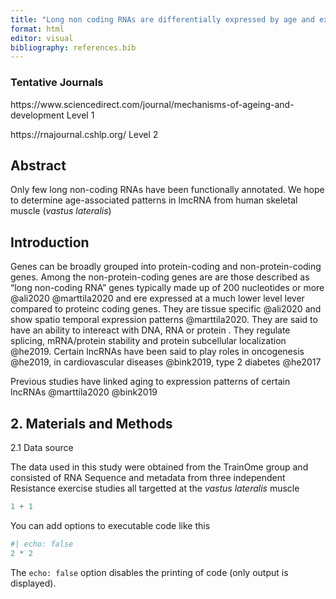 ```yaml
---
title: "Long non coding RNAs are differentially expressed by age and exercise"
format: html
editor: visual
bibliography: references.bib
---
```


### Tentative Journals

https://www.sciencedirect.com/journal/mechanisms-of-ageing-and-development Level 1

https://rnajournal.cshlp.org/ Level 2

## Abstract

Only few long non-coding RNAs have been functionally annotated. We hope to determine age-associated patterns in lmcRNA from human skeletal muscle (*vastus lateralis*)

## Introduction

Genes can be broadly grouped into protein-coding and non-protein-coding genes. Among the non-protein-coding genes are are those described as "long non-coding RNA" genes typically made up of 200 nucleotides or more @ali2020 @marttila2020 and ere expressed at a much lower level lever compared to proteinc coding genes. They are tissue specific @ali2020 and show spatio temporal expression patterns @marttila2020. They are said to have an ability to intereact with DNA, RNA or protein . They regulate splicing, mRNA/protein stability and protein subcellular localization @he2019. Certain lncRNAs have been said to play roles in oncogenesis @he2019, in cardiovascular diseases @bink2019, type 2 diabetes @he2017

Previous studies have linked aging to expression patterns of certain lncRNAs @marttila2020 @bink2019

## 2. Materials and Methods

2.1 Data source

The data used in this study were obtained from the TrainOme group and consisted of RNA Sequence and metadata from three independent Resistance exercise studies all targetted at the *vastus lateralis* muscle

```r
1 + 1
```

You can add options to executable code like this

```r
#| echo: false
2 * 2
```

The `echo: false` option disables the printing of code (only output is displayed).

